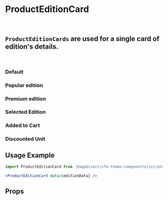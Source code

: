 
<Meta title="Atoms/Product Edition Card" component={ProductEditionCard} />

# ProductEditionCard
<br />

## `ProductEditionCards` are used for a single card of edition's details.
<br />

### Default
<Canvas>
    <Story name="Default">
        <ProductEditionCard data={editionsMockData.items[0]} />
    </Story>
</Canvas>

### Popular edition
<Canvas>
    <Story name="Popular edition">
        <ProductEditionCard data={editionsMockData.items[1]} />
    </Story>
</Canvas>

### Premium edition
<Canvas>
    <Story name="Premium edition">
        <ProductEditionCard data={editionsMockData.items[2]} />
    </Story>
</Canvas>

### Selected Edition
<Canvas>
    <Story name="Selected">
        <ProductEditionCard data={editionsMockData.items[0]} isSelected configuratorMode />
    </Story>
</Canvas>

### Added to Cart
<Canvas>
    <Story name="Added to Cart">
        <ProductEditionCard data={editionsSkipConfiguratorMockData[0]} isAddedToCart nonStackableProduct />
    </Story>
</Canvas>

### Discounted Unit
<Canvas>
    <Story name="Discounted Unit">
        <ProductEditionCard data={editionWithDiscountedUnit} />
    </Story>
</Canvas>

## Usage Example
<CollapsibleJsonSnippet
    summary="editionData"
    code={editionsMockData.items[2]}
/>

```jsx
import ProductEditionCard from '@appdirect/sfb-theme-components/src/atoms/product-edition/card/ProductEditionCard';

<ProductEditionCard data={editionData} />
```

## Props
<ArgsTable of={ProductEditionCard} />
